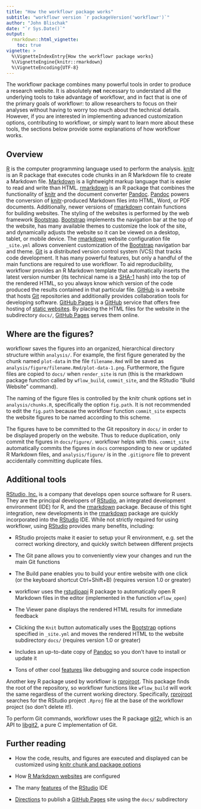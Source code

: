 ```yaml
---
title: "How the workflowr package works"
subtitle: "workflowr version `r packageVersion('workflowr')`"
author: "John Blischak"
date: "`r Sys.Date()`"
output:
  rmarkdown::html_vignette:
    toc: true
vignette: >
  %\VignetteIndexEntry{How the workflowr package works}
  %\VignetteEngine{knitr::rmarkdown}
  %\VignetteEncoding{UTF-8}
---
```


The workflowr package combines many powerful tools in order to produce a
research website. It is absolutely **not** necessary to understand all the 
underlying tools to take advantage of workflowr, and in fact that is one of the 
primary goals of workflowr: to allow researchers to focus on their analyses 
without having to worry too much about the technical details. However, if you
are interested in implementing advanced customization options, contributing to
workflowr, or simply want to learn more about these tools, the sections below
provide some explanations of how workflowr works.

## Overview

[R][] is the computer programming language used to perform the analysis.
[knitr][] is an R package that executes code chunks in an R Markdown file to create a Markdown file.
[Markdown][] is a lightweight markup language that is easier to read and write than HTML.
[rmarkdown][] is an R package that combines the functionality of [knitr][] and the document converter [Pandoc][].
[Pandoc][] powers the conversion of [knitr][]-produced Markdown files into HTML, Word, or PDF documents.
Additionally, newer versions of [rmarkdown][] contain functions for building websites.
The styling of the websites is performed by the web framework [Bootstrap][].
[Bootstrap][] implements the navigation bar at the top of the website, has many available themes to customize the look of the site, and dynamically adjusts the website so it can be viewed on a desktop, tablet, or mobile device.
The [rmarkdown][] website configuration file `_site.yml` allows convenient customization of the [Bootstrap][] navigation bar and theme.
[Git][] is a distributed version control system (VCS) that tracks code development.
It has many powerful features, but only a handful of the main functions are required to use workflowr.
To aid reproducibility, workflowr provides an R Markdown template that automatically inserts the latest version number (its technical name is a [SHA-1][] hash) into the top of the rendered HTML, so you always know which version of the code produced the results contained in that particular file.
[GitHub][] is a website that hosts [Git][] repositories and additionally provides collaboration tools for developing software.
[GitHub Pages][] is a [GitHub][] service that offers free hosting of [static websites][static].
By placing the HTML files for the website in the subdirectory `docs/`, [GitHub Pages][] serves them online.

[R]: https://cran.r-project.org/
[knitr]: http://yihui.name/knitr/
[Markdown]: http://daringfireball.net/projects/markdown/
[rmarkdown]: http://rmarkdown.rstudio.com/
[Pandoc]: http://pandoc.org/
[Bootstrap]: http://getbootstrap.com/
[Git]: http://git-scm.com/
[SHA-1]: https://en.wikipedia.org/wiki/SHA-1
[GitHub]: https://github.com/
[GitHub Pages]: https://pages.github.com/
[static]: https://en.wikipedia.org/wiki/Static_web_page

## Where are the figures?

workflowr saves the figures into an organized, hierarchical directory structure 
within `analysis/`. For example, the first figure generated by the chunk named 
`plot-data` in the file `filename.Rmd` will be saved as 
`analysis/figure/filename.Rmd/plot-data-1.png`. Furthermore, the figure files
are copied to `docs/` when `render_site` is run (this is the rmarkdown package 
function called by `wflow_build`, `commit_site`, and the RStudio "Build Website"
command).

The naming of the figure files is controlled by the knitr chunk options set in 
`analysis/chunks.R`, specifically the option `fig.path`. It is not recommended 
to edit the `fig.path` because the workflowr function `commit_site` expects the 
website figures to be named according to this scheme.

The figures have to be committed to the Git repository in `docs/` in order to be
displayed properly on the website. Thus to reduce duplication, only commit the
figures in `docs/figure/`. workflowr helps with this. `commit_site`
automatically commits the figures in `docs` corresponding to new or updated R
Markdown files, and `analysis/figure/` is in the `.gitignore` file to prevent
accidentally committing duplicate files.

## Additional tools

[RStudio, Inc.][] is a company that develops open source software for R users.
They are the principal developers of [RStudio][], an integrated development environment (IDE) for R, and the [rmarkdown][] package.
Because of this tight integration, new developments in the [rmarkdown][] package are quickly incorporated into the [RStudio][] IDE.
While not strictly required for using workflowr, using [RStudio][] provides many benefits, including:

* RStudio projects make it easier to setup your R environment, e.g. set the correct working directory, and quickly switch between different projects

* The Git pane allows you to conveniently view your changes and run the main Git functions

* The Build pane enables you to build your entire website with one click (or the keyboard shortcut Ctrl+Shift+B) (requires version 1.0 or greater)

* workflowr uses the [rstudioapi][] R package to automatically open R Markdown files in the editor (implemented in the function `wflow_open`)

* The Viewer pane displays the rendered HTML results for immediate feedback

* Clicking the `Knit` button automatically uses the [Bootstrap][] options specified in `_site.yml` and moves the rendered HTML to the website subdirectory `docs/` (requires version 1.0 or greater)

* Includes an up-to-date copy of [Pandoc][] so you don't have to install or update it

* Tons of other cool [features][rstudio-features] like debugging and source code inspection

Another key R package used by workflowr is [rprojroot][].
This package finds the root of the repository, so workflowr functions like `wflow_build` will work the same regardless of the current working directory.
Specifically, [rprojroot][] searches for the RStudio project `.Rproj` file at the base of the workflowr project (so don't delete it!).

To perform Git commands, workflowr uses the R package [git2r][], which is an API to [libgit2][], a pure C implementation of Git.

[RStudio, Inc.]: https://www.rstudio.com/
[RStudio]: https://www.rstudio.com/products/rstudio/
[rstudioapi]: https://github.com/rstudio/rstudioapi
[rprojroot]: https://krlmlr.github.io/rprojroot/
[git2r]: https://cran.r-project.org/web/packages/git2r/index.html
[libgit2]: https://libgit2.github.com/
[rstudio-features]: https://www.rstudio.com/products/rstudio/features/

## Further reading

* How the code, results, and figures are executed and displayed can be customized using [knitr chunk and package options](http://yihui.name/knitr/options/)

* How [R Markdown websites](http://rmarkdown.rstudio.com/rmarkdown_websites.html) are configured

* The many [features][rstudio-features] of the [RStudio][] IDE

* [Directions](https://help.github.com/articles/configuring-a-publishing-source-for-github-pages/#publishing-your-github-pages-site-from-a-docs-folder-on-your-master-branch) to publish a [GitHub Pages][] site using the `docs/` subdirectory
